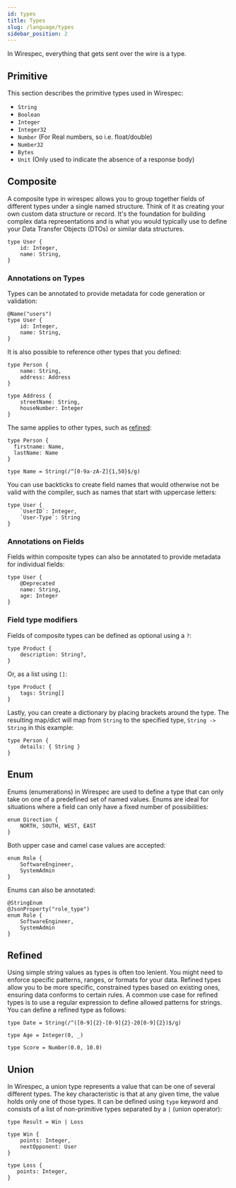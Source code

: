 ```yaml
---
id: types
title: Types
slug: /language/types
sidebar_position: 2
---
```


In Wirespec, everything that gets sent over the wire is a type.

## Primitive

This section describes the primitive types used in Wirespec:

- `String`
- `Boolean`
- `Integer`
- `Integer32`
- `Number` (For Real numbers, so i.e. float/double)
- `Number32`
- `Bytes`
- `Unit` (Only used to indicate the absence of a response body)

## Composite

A composite type in wirespec allows you to group together fields of different types under a single named structure.
Think of it as creating your own custom data structure or record. It's the foundation for building complex data
representations and is what you would typically use to define your Data Transfer Objects (DTOs) or similar data
structures.

```wirespec
type User {
    id: Integer,
    name: String,
}
```

### Annotations on Types

Types can be annotated to provide metadata for code generation or validation:

```wirespec
@Name("users")
type User {
    id: Integer,
    name: String,
}
```

It is also possible to reference other types that you defined:

```wirespec
type Person {
    name: String,
    address: Address
}

type Address {
    streetName: String,
    houseNumber: Integer
}
```

The same applies to other types, such as [refined](#refined):

```wirespec
type Person {
  firstname: Name,
  lastName: Name
}

type Name = String(/^[0-9a-zA-Z]{1,50}$/g)
```

You can use backticks to create field names that would otherwise not be valid with the compiler, such as names that
start with uppercase letters:

```wirespec
type User {
    `UserID`: Integer,
    `User-Type`: String
}
```

### Annotations on Fields

Fields within composite types can also be annotated to provide metadata for individual fields:

```wirespec
type User {
    @Deprecated
    name: String,
    age: Integer
}
```

### Field type modifiers

Fields of composite types can be defined as optional using a `?`:

```wirespec
type Product {
    description: String?,
}
```

Or, as a list using `[]`:

```wirespec
type Product {
    tags: String[]
}
```

Lastly, you can create a dictionary by placing brackets around the type. The resulting map/dict will map from `String`
to the specified type, `String -> String` in this example:

```wirespec
type Person {
    details: { String }
}
```

## Enum

Enums (enumerations) in Wirespec are used to define a type that can only take on one of a predefined set of named
values. Enums are ideal for situations where a field can only have a fixed number of possibilities:

```wirespec
enum Direction {
    NORTH, SOUTH, WEST, EAST
}
```

Both upper case and camel case values are accepted:

```wirespec
enum Role {
    SoftwareEngineer,
    SystemAdmin
}
```

Enums can also be annotated:

```wirespec
@StringEnum
@JsonProperty("role_type")
enum Role {
    SoftwareEngineer,
    SystemAdmin
}
```

## Refined

Using simple string values as types is often too lenient. You might need to enforce specific patterns, ranges, or
formats for your data. Refined types allow you to be more specific, constrained types based on existing ones, ensuring
data conforms to certain rules. A common use case for refined types is to use a regular expression to define allowed
patterns for strings. You can define a refined type as follows:

```wirespec
type Date = String(/^([0-9]{2}-[0-9]{2}-20[0-9]{2})$/g)
```

```wirespec
type Age = Integer(0, _)
```

```wirespec
type Score = Number(0.0, 10.0)
```

## Union

In Wirespec, a union type represents a value that can be one of several different types. The key characteristic is that
at any given time, the value holds only one of those types. It can be defined using `type` keyword and consists of a
list of non-primitive types separated by a `|` (union operator):

```wirespec
type Result = Win | Loss

type Win {
    points: Integer,
    nextOpponent: User
}

type Loss {
   points: Integer,
}
```
